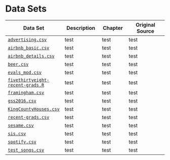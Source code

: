# Data Sets {#datasets}

| Data Set 	| Description 	| Chapter 	| Original Source 	|
|----------	|-------------	|---------	|-----------------	|
| [`advertising.csv`](https://raw.githubusercontent.com/matackett/intro-regression/master/data/advertising.csv)    	|     test    	| test    	| test            	|
| [`airbnb_basic.csv`](https://raw.githubusercontent.com/matackett/intro-regression/master/data/airbnb_basic.csv)     	|     test    	| test    	| test            	|
| [`airbnb_details.csv`](https://raw.githubusercontent.com/matackett/intro-regression/master/data/airbnb_details.csv)     	|     test    	| test    	| test            	|
| [`beer.csv`](https://raw.githubusercontent.com/matackett/intro-regression/master/data/beer.csv)  	|     test    	| test    	| test            	|
|  [`evals_mod.csv`](https://raw.githubusercontent.com/matackett/intro-regression/master/data/evals-mod.csv)    	|     test    	| test    	| test            	|
| [`fivethirtyeight-recent-grads.R`](https://raw.githubusercontent.com/matackett/intro-regression/master/data/fivethirtyeight-recent-grads.R)     	|     test    	| test    	| test            	|
| [`framingham.csv`](https://raw.githubusercontent.com/matackett/intro-regression/master/data/framingham.csv)     	|     test    	| test    	| test            	|
| [`gss2016.csv`](https://raw.githubusercontent.com/matackett/intro-regression/master/data/gss2016.csv)    	|     test    	| test    	| test            	|
| [`KingCountyHouses.csv`](https://raw.githubusercontent.com/matackett/intro-regression/master/data/KingCountyHouses.csv)     	|     test    	| test    	| test            	|
| [`recent-grads.csv`](https://raw.githubusercontent.com/matackett/intro-regression/master/data/recent-grads.csv)     	|     test    	| test    	| test            	|
| [`sesame.csv`](https://raw.githubusercontent.com/matackett/intro-regression/master/data/sesame.csv)     	|     test    	| test    	| test            	|
| [`sis.csv`](https://raw.githubusercontent.com/matackett/intro-regression/master/data/sis.csv)     	|     test    	| test    	| test            	|
| [`spotify.csv`](https://raw.githubusercontent.com/matackett/intro-regression/master/data/spotify.csv)     	|     test    	| test    	| test            	|
| [`test_songs.csv`](https://raw.githubusercontent.com/matackett/intro-regression/master/data/test_songs.csv)     	|     test    	| test    	| test            	|